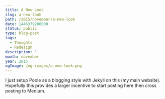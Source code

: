 ```yaml
---
title: A New Look
slug: a-new-look
path: /2015/november/a-new-look
date: 1446379200000
status: public
type: blog-post
tags:
  - Thoughts
  - Redesign
description: ''
month: november
year: 2015
ogImage: /og-images/a-new-look.png
---
```




I just setup Poole as a blogging style with Jekyll on this (my main website).
Hopefully this provides a larger incentive to start posting here then cross
posting to Medium.


